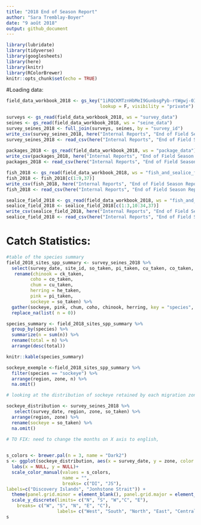 ```yaml
---
title: "2018 End of Season Report"
author: "Sara Tremblay-Boyer"
date: "9 août 2018"
output: github_document
---
```


```r

library(lubridate)
library(tidyverse)
library(googlesheets)
library(here)
library(knitr)
library(RColorBrewer)
knitr::opts_chunk$set(echo = TRUE)
```

#Loading data: 

```r
field_data_workbook_2018 <- gs_key("1iRQCKMTznHbMeI9GunbsgPyb-rtWgwj-0IfxLw7NBJE", 
                                   lookup = F, visibility = "private")

surveys <- gs_read(field_data_workbook_2018, ws = "survey_data")
seines <- gs_read(field_data_workbook_2018, ws = "seine_data")
survey_seines_2018 <- full_join(surveys, seines, by = "survey_id")
write_csv(survey_seines_2018, here("Internal Reports", "End of Field Season Reports", "Raw Data", "survey_seines_2018.csv"))
survey_seines_2018 <- read_csv(here("Internal Reports", "End of Field Season Reports", "Raw Data", "survey_seines_2018.csv"))
  
packages_2018 <- gs_read(field_data_workbook_2018, ws = "package_data")
write_csv(packages_2018, here("Internal Reports", "End of Field Season Reports", "Raw Data", "packages.csv"))
packages_2018 <- read_csv(here("Internal Reports", "End of Field Season Reports", "Raw Data", "packages.csv"))

fish_2018 <- gs_read(field_data_workbook_2018, ws = "fish_and_sealice_field_data")
fish_2018 <- fish_2018[c(1:9,37)]
write_csv(fish_2018, here("Internal Reports", "End of Field Season Reports", "Raw Data", "fish_2018.csv"))
fish_2018 <- read_csv(here("Internal Reports", "End of Field Season Reports", "Raw Data", "fish_2018.csv"))

sealice_field_2018 <- gs_read(field_data_workbook_2018, ws = "fish_and_sealice_field_data")
sealice_field_2018 <- sealice_field_2018[c(1:3,10:34,37)]
write_csv(sealice_field_2018, here("Internal Reports", "End of Field Season Reports", "Raw Data", "sealice_field_2018.csv"))
sealice_field_2018 <- read_csv(here("Internal Reports", "End of Field Season Reports", "Raw Data", "sealice_field_2018.csv"))

```

# Catch Statistics: 
```r
#table of the species summary
field_2018_sites_spp_summary <- survey_seines_2018 %>%
  select(survey_date, site_id, so_taken, pi_taken, cu_taken, co_taken, he_taken, ck_taken, region, zone) %>%
   rename(chinook = ck_taken,
         coho = co_taken,
         chum = cu_taken,
         herring = he_taken,
         pink = pi_taken,
         sockeye = so_taken) %>% 
  gather(sockeye, pink, chum, coho, chinook, herring, key = "species", value = "n") %>% 
  replace_na(list( n = 0)) 

species_summary <- field_2018_sites_spp_summary %>%
  group_by(species) %>% 
  summarize(n = sum(n)) %>% 
  rename(total = n) %>% 
  arrange(desc(total))

knitr::kable(species_summary)

sockeye_exemple <-field_2018_sites_spp_summary %>% 
  filter(species == "sockeye") %>% 
  arrange(region, zone, n) %>% 
  na.omit()

# looking at the distribution of sockeye retained by each migration zone. Discovery Island versus. Johnstone Strait

sockeye_distribution <- survey_seines_2018 %>%
   select(survey_date, region, zone, so_taken) %>%
  arrange(region, zone) %>%
  rename(sockeye = so_taken) %>% 
  na.omit()

# TO FIX: need to change the months on X axis to english, 
 

s_colors <- brewer.pal(n = 3, name = "Dark2")
s <- ggplot(sockeye_distribution, aes(x = survey_date, y = zone, color = region)) + geom_count(aes( size = sockeye)) +
  labs(x = NULL, y = NULL)+
  scale_color_manual(values = s_colors,
                     name = "",
                     breaks= c("DI", "JS"),
labels=c("Discovery Islands", "Jonhstone Strait")) +
  theme(panel.grid.minor = element_blank(), panel.grid.major = element_blank(), panel.background = element_blank(), axis.ticks.y = element_blank(), axis.text = element_text(color = "gray56"), axis.ticks.x = element_line(color = "gray56")) +
  scale_y_discrete(limits= c("N", "S", "W","C", "E"),
    breaks= c("W", "S", "N", "E", "C"),
                   labels= c("West", "South", "North", "East", "Central"))
s
```